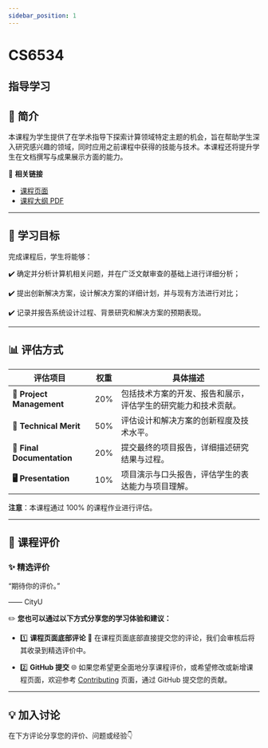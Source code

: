 ```yaml
---
sidebar_position: 1
---
```


# CS6534
## 指导学习

## **📘 简介**
本课程为学生提供了在学术指导下探索计算领域特定主题的机会，旨在帮助学生深入研究感兴趣的领域，同时应用之前课程中获得的技能与技术。本课程还将提升学生在文档撰写与成果展示方面的能力。

🔗 **相关链接**
- [课程页面](https://www.cityu.edu.hk/catalogue/pg/202526/course/CS6534.htm)
- [课程大纲 PDF](https://www.cityu.edu.hk/catalogue/pg/202526/course/CS6534.pdf)

---

## **🎯 学习目标**

完成课程后，学生将能够：

✔️ 确定并分析计算机相关问题，并在广泛文献审查的基础上进行详细分析；

✔️ 提出创新解决方案，设计解决方案的详细计划，并与现有方法进行对比；

✔️ 记录并报告系统设计过程、背景研究和解决方案的预期表现。

---

## **📊 评估方式**

| **评估项目**              | **权重** | **具体描述**                                                                                       |
|--------------------------|---------|---------------------------------------------------------------------------------------------------|
| **📝 Project Management** | 20%     | 包括技术方案的开发、报告和展示，评估学生的研究能力和技术贡献。                                      |
| **📄 Technical Merit**     | 50%     | 评估设计和解决方案的创新程度及技术水平。                                                           |
| **📄 Final Documentation** | 20%     | 提交最终的项目报告，详细描述研究结果与过程。                                                       |
| **🖥️ Presentation**         | 10%     | 项目演示与口头报告，评估学生的表达能力与项目理解。                                                 |

**注意**：本课程通过 100% 的课程作业进行评估。

---

## **💬 课程评价**

### ✨ **精选评价**
<div className={commentStyles.commentBox}>
    <p className={commentStyles.commentText}>
        “期待你的评价。”
    </p>
    <p className={commentStyles.commentAuthor}>—— CityU</p>
</div>

✏️ **您也可以通过以下方式分享您的学习体验和建议：**

- 1️⃣ **课程页面底部评论**
💬 在课程页面底部直接提交您的评论，我们会审核后将其收录到精选评价中。

- 2️⃣ **GitHub 提交**
🌐 如果您希望更全面地分享课程评价，或希望修改或新增课程页面，欢迎参考 [Contributing](/contributing) 页面，通过 GitHub 提交您的贡献。




---

## **💡 加入讨论**

在下方评论分享您的评价、问题或经验👇
<Utterances />